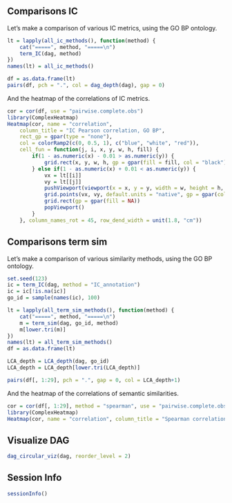 


## Comparisons IC

Let's make a comparison of various IC metrics, using the GO BP ontology.

```r
lt = lapply(all_ic_methods(), function(method) {
    cat("=====", method, "=====\n")
    term_IC(dag, method)
})
names(lt) = all_ic_methods()

df = as.data.frame(lt)
pairs(df, pch = ".", col = dag_depth(dag), gap = 0)
```

And the heatmap of the correlations of IC metrics. 

```r
cor = cor(df, use = "pairwise.complete.obs")
library(ComplexHeatmap)
Heatmap(cor, name = "correlation", 
    column_title = "IC Pearson correlation, GO BP", 
    rect_gp = gpar(type = "none"),
    col = colorRamp2(c(0, 0.5, 1), c("blue", "white", "red")),
    cell_fun = function(j, i, x, y, w, h, fill) {
        if(1 - as.numeric(x) - 0.01 > as.numeric(y)) {
            grid.rect(x, y, w, h, gp = gpar(fill = fill, col = "black"))
        } else if(1 - as.numeric(x) + 0.01 < as.numeric(y)) {
            vx = lt[[i]]
            vy = lt[[j]]
            pushViewport(viewport(x = x, y = y, width = w, height = h, xscale = range(vx, na.rm = TRUE), yscale = range(vy, na.rm = TRUE)))
            grid.points(vx, vy, default.units = "native", gp = gpar(col = dag_depth(dag)), pch = ".")
            grid.rect(gp = gpar(fill = NA))
            popViewport()
        }
    }, column_names_rot = 45, row_dend_width = unit(1.8, "cm"))
```



## Comparisons term sim

Let's make a comparison of various similarity methods, using the GO BP ontology.

```r
set.seed(123)
ic = term_IC(dag, method = "IC_annotation")
ic = ic[!is.na(ic)]
go_id = sample(names(ic), 100)

lt = lapply(all_term_sim_methods(), function(method) {
    cat("=====", method, "=====\n")
    m = term_sim(dag, go_id, method)
    m[lower.tri(m)]
})
names(lt) = all_term_sim_methods()
df = as.data.frame(lt)

LCA_depth = LCA_depth(dag, go_id)
LCA_depth = LCA_depth[lower.tri(LCA_depth)]

pairs(df[, 1:29], pch = ".", gap = 0, col = LCA_depth+1)
```


And the heatmap of the correlations of semantic similarities. 

```r
cor = cor(df[, 1:29], method = "spearman", use = "pairwise.complete.obs")
library(ComplexHeatmap)
Heatmap(cor, name = "correlation", column_title = "Spearman correlation")
```

## Visualize DAG

```r
dag_circular_viz(dag, reorder_level = 2)
```

## Session Info

```r
sessionInfo()
```
